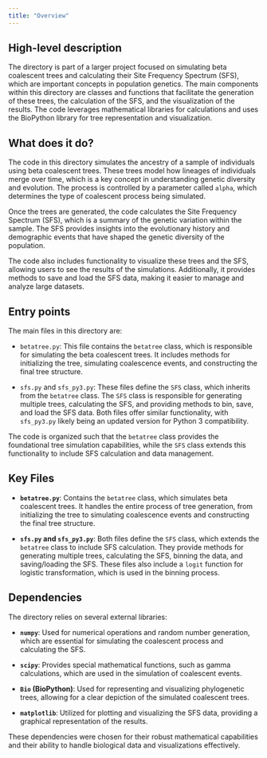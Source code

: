 ```yaml
---
title: "Overview"
---
```


## High-level description

The directory is part of a larger project focused on simulating beta coalescent trees and calculating their Site Frequency Spectrum (SFS), which are important concepts in population genetics. The main components within this directory are classes and functions that facilitate the generation of these trees, the calculation of the SFS, and the visualization of the results. The code leverages mathematical libraries for calculations and uses the BioPython library for tree representation and visualization.

## What does it do?

The code in this directory simulates the ancestry of a sample of individuals using beta coalescent trees. These trees model how lineages of individuals merge over time, which is a key concept in understanding genetic diversity and evolution. The process is controlled by a parameter called `alpha`, which determines the type of coalescent process being simulated. 

Once the trees are generated, the code calculates the Site Frequency Spectrum (SFS), which is a summary of the genetic variation within the sample. The SFS provides insights into the evolutionary history and demographic events that have shaped the genetic diversity of the population.

The code also includes functionality to visualize these trees and the SFS, allowing users to see the results of the simulations. Additionally, it provides methods to save and load the SFS data, making it easier to manage and analyze large datasets.

## Entry points

The main files in this directory are:

- `betatree.py`: This file contains the `betatree` class, which is responsible for simulating the beta coalescent trees. It includes methods for initializing the tree, simulating coalescence events, and constructing the final tree structure.

- `sfs.py` and `sfs_py3.py`: These files define the `SFS` class, which inherits from the `betatree` class. The `SFS` class is responsible for generating multiple trees, calculating the SFS, and providing methods to bin, save, and load the SFS data. Both files offer similar functionality, with `sfs_py3.py` likely being an updated version for Python 3 compatibility.

The code is organized such that the `betatree` class provides the foundational tree simulation capabilities, while the `SFS` class extends this functionality to include SFS calculation and data management.

## Key Files

- **`betatree.py`**: Contains the `betatree` class, which simulates beta coalescent trees. It handles the entire process of tree generation, from initializing the tree to simulating coalescence events and constructing the final tree structure.

- **`sfs.py` and `sfs_py3.py`**: Both files define the `SFS` class, which extends the `betatree` class to include SFS calculation. They provide methods for generating multiple trees, calculating the SFS, binning the data, and saving/loading the SFS. These files also include a `logit` function for logistic transformation, which is used in the binning process.

## Dependencies

The directory relies on several external libraries:

- **`numpy`**: Used for numerical operations and random number generation, which are essential for simulating the coalescent process and calculating the SFS.

- **`scipy`**: Provides special mathematical functions, such as gamma calculations, which are used in the simulation of coalescent events.

- **`Bio` (BioPython)**: Used for representing and visualizing phylogenetic trees, allowing for a clear depiction of the simulated coalescent trees.

- **`matplotlib`**: Utilized for plotting and visualizing the SFS data, providing a graphical representation of the results.

These dependencies were chosen for their robust mathematical capabilities and their ability to handle biological data and visualizations effectively.